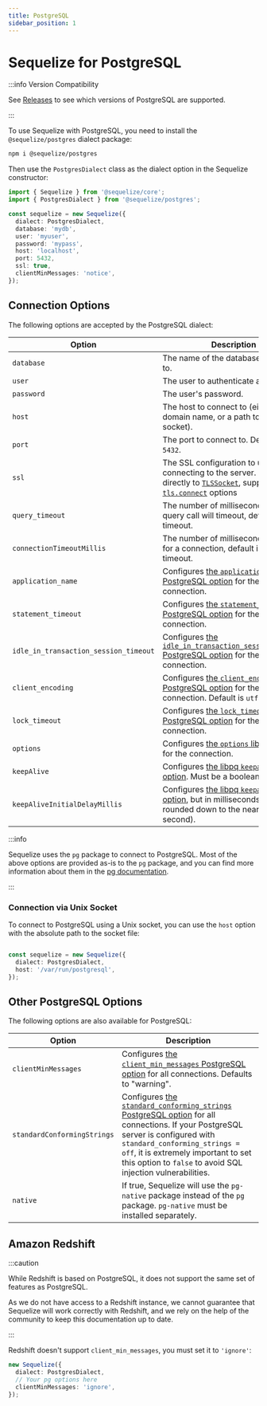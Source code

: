 ```yaml
---
title: PostgreSQL
sidebar_position: 1
---
```


# Sequelize for PostgreSQL

:::info Version Compatibility

See [Releases](/releases#postgresql-support-table) to see which versions of PostgreSQL are supported.

:::

To use Sequelize with PostgreSQL, you need to install the `@sequelize/postgres` dialect package:

```bash npm2yarn
npm i @sequelize/postgres
```

Then use the `PostgresDialect` class as the dialect option in the Sequelize constructor:

```ts
import { Sequelize } from '@sequelize/core';
import { PostgresDialect } from '@sequelize/postgres';

const sequelize = new Sequelize({
  dialect: PostgresDialect,
  database: 'mydb',
  user: 'myuser',
  password: 'mypass',
  host: 'localhost',
  port: 5432,
  ssl: true,
  clientMinMessages: 'notice',
});
```

## Connection Options


<ConnectionOptions />

The following options are accepted by the PostgreSQL dialect:

| Option                                | Description                                                                                                                                                                                                                                                                |
|---------------------------------------|----------------------------------------------------------------------------------------------------------------------------------------------------------------------------------------------------------------------------------------------------------------------------|
| `database`                            | The name of the database to connect to.                                                                                                                                                                                                                                    |
| `user`                                | The user to authenticate as.                                                                                                                                                                                                                                               |
| `password`                            | The user's password.                                                                                                                                                                                                                                                       |
| `host`                                | The host to connect to (either an IP, a domain name, or a path to a UNIX socket).                                                                                                                                                                                          |
| `port`                                | The port to connect to. Default is `5432`.                                                                                                                                                                                                                                 |
| `ssl`                                 | The SSL configuration to use when connecting to the server. Passed directly to [`TLSSocket`](https://nodejs.org/docs/latest/api/tls.html#class-tlstlssocket), supports all [`tls.connect`](https://nodejs.org/docs/latest/api/tls.html#tlsconnectoptions-callback) options |
| `query_timeout`                       | The number of milliseconds before a query call will timeout, default is no timeout.                                                                                                                                                                                        |
| `connectionTimeoutMillis`             | The number of milliseconds to wait for a connection, default is no timeout.                                                                                                                                                                                                |
| `application_name`                    | Configures [the `application_name` PostgreSQL option](https://www.postgresql.org/docs/current/runtime-config-logging.html#GUC-APPLICATION-NAME) for the connection.                                                                                                        |
| `statement_timeout`                   | Configures [the `statement_timeout` PostgreSQL option](https://www.postgresql.org/docs/current/runtime-config-client.html#GUC-STATEMENT-TIMEOUT) for the connection.                                                                                                       |
| `idle_in_transaction_session_timeout` | Configures [the `idle_in_transaction_session_timeout` PostgreSQL option](https://www.postgresql.org/docs/current/runtime-config-client.html#GUC-IDLE-IN-TRANSACTION-SESSION-TIMEOUT) for the connection.                                                                   |
| `client_encoding`                     | Configures [the `client_encoding` PostgreSQL option](https://www.postgresql.org/docs/current/runtime-config-client.html#GUC-CLIENT-ENCODING) for the connection. Default is `utf8`.                                                                                        |
| `lock_timeout`                        | Configures [the `lock_timeout` PostgreSQL option](https://www.postgresql.org/docs/current/runtime-config-client.html#GUC-LOCK-TIMEOUT) for the connection.                                                                                                                 |
| `options`                             | Configures [the `options` libpq option](https://www.postgresql.org/docs/current/libpq-connect.html#LIBPQ-CONNECT-OPTIONS) for the connection.                                                                                                                              |
| `keepAlive`                           | Configures [the libpq `keepalives` option](https://www.postgresql.org/docs/current/libpq-connect.html#LIBPQ-KEEPALIVES). Must be a boolean.                                                                                                                                |
| `keepAliveInitialDelayMillis`         | Configures [the libpq `keepalives_idle` option](https://www.postgresql.org/docs/current/libpq-connect.html#LIBPQ-KEEPALIVES-IDLE), but in milliseconds (will be rounded down to the nearest second).                                                                       |

:::info

Sequelize uses the `pg` package to connect to PostgreSQL. 
Most of the above options are provided as-is to the `pg` package,
and you can find more information about them in the [pg documentation](https://node-postgres.com/apis/client#new-client).

:::

### Connection via Unix Socket

To connect to PostgreSQL using a Unix socket, you can use the `host` option with the absolute path to the socket file:

```ts

const sequelize = new Sequelize({
  dialect: PostgresDialect,
  host: '/var/run/postgresql',
});
```

## Other PostgreSQL Options

The following options are also available for PostgreSQL:

| Option                      | Description                                                                                                                                                                                                                                                                                                                                                                     |
|-----------------------------|---------------------------------------------------------------------------------------------------------------------------------------------------------------------------------------------------------------------------------------------------------------------------------------------------------------------------------------------------------------------------------|
| `clientMinMessages`         | Configures [the `client_min_messages` PostgreSQL option](https://www.postgresql.org/docs/current/runtime-config-client.html#GUC-CLIENT-MIN-MESSAGES) for all connections. Defaults to "warning".                                                                                                                                                                                |
| `standardConformingStrings` | Configures [the `standard_conforming_strings` PostgreSQL option](https://www.postgresql.org/docs/current/runtime-config-compatible.html#GUC-STANDARD-CONFORMING-STRINGS) for all connections. If your PostgreSQL server is configured with `standard_conforming_strings = off`, it is extremely important to set this option to `false` to avoid SQL injection vulnerabilities. |
| `native`                    | If true, Sequelize will use the `pg-native` package instead of the `pg` package. `pg-native` must be installed separately.                                                                                                                                                                                                                                                      |

## Amazon Redshift

:::caution

While Redshift is based on PostgreSQL, it does not support the same set of features as PostgreSQL.

As we do not have access to a Redshift instance, we cannot guarantee that Sequelize will work correctly with Redshift,
and we rely on the help of the community to keep this documentation up to date.

:::

Redshift doesn't support `client_min_messages`, you must set it to `'ignore'`:

```ts
new Sequelize({
  dialect: PostgresDialect,
  // Your pg options here
  clientMinMessages: 'ignore',
});
```
